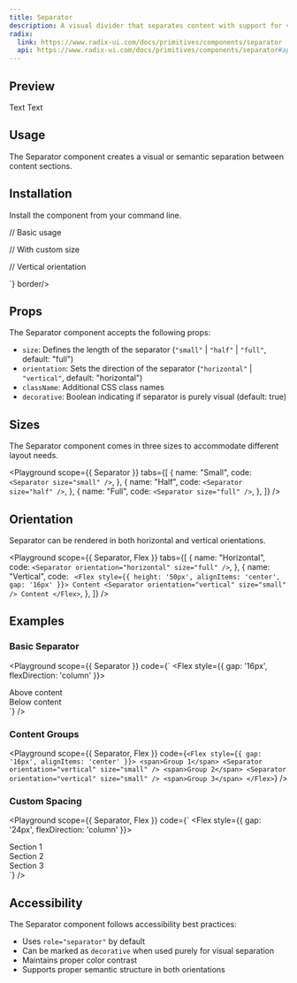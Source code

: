 ```yaml
---
title: Separator
description: A visual divider that separates content with support for vertical and horizontal orientations.
radix:
  link: https://www.radix-ui.com/docs/primitives/components/separator
  api: https://www.radix-ui.com/docs/primitives/components/separator#api-reference
---
```


## Preview

<Preview>
  <Flex style={{ gap: "24px", flexDirection: "column", width: "100%" }}>
    <Separator size="small" />
    <Separator size="half" />
    <Separator size="full" />
    <Flex style={{ height: "50px", alignItems: "center", gap: "16px" }}>
      Text
      <Separator orientation="vertical" size="small" />
      Text
    </Flex>
  </Flex>
</Preview>

## Usage

The Separator component creates a visual or semantic separation between content sections.

## Installation

Install the component from your command line.

<LiveProvider>
  <LiveEditor code={`npm install @raystack/apsara`} border language="shell" />
</LiveProvider>

<LiveProvider>
  <LiveEditor code={`import { Separator } from '@raystack/apsara/v1'

// Basic usage

<Separator />

// With custom size

<Separator size="half" />

// Vertical orientation

<Separator orientation="vertical" size="small" />`} border/>
</LiveProvider>

## Props

The Separator component accepts the following props:

- `size`: Defines the length of the separator (`"small"` | `"half"` | `"full"`, default: "full")
- `orientation`: Sets the direction of the separator (`"horizontal"` | `"vertical"`, default: "horizontal")
- `className`: Additional CSS class names
- `decorative`: Boolean indicating if separator is purely visual (default: true)

## Sizes

The Separator component comes in three sizes to accommodate different layout needs.

<Playground
  scope={{ Separator }}
  tabs={[
    {
      name: "Small",
      code: `<Separator size="small" />`,
    },
    {
      name: "Half",
      code: `<Separator size="half" />`,
    },
    {
      name: "Full",
      code: `<Separator size="full" />`,
    },
  ]}
/>

## Orientation

Separator can be rendered in both horizontal and vertical orientations.

<Playground
  scope={{ Separator, Flex }}
  tabs={[
    {
      name: "Horizontal",
      code: `<Separator orientation="horizontal" size="full" />`,
    },
    {
      name: "Vertical",
      code: `
<Flex style={{ height: '50px', alignItems: 'center', gap: '16px' }}>
  Content
  <Separator orientation="vertical" size="small" />
  Content
</Flex>`,
    },
  ]}
/>

## Examples

### Basic Separator

<Playground
  scope={{ Separator }}
  code={`
<Flex style={{ gap: '16px', flexDirection: 'column' }}>
  <div>Above content</div>
  <Separator />
  <div>Below content</div>
</Flex>
  `}
/>

### Content Groups

<Playground
  scope={{ Separator, Flex }}
  code={`
<Flex style={{ gap: '16px', alignItems: 'center' }}>
  <span>Group 1</span>
  <Separator orientation="vertical" size="small" />
  <span>Group 2</span>
  <Separator orientation="vertical" size="small" />
  <span>Group 3</span>
</Flex>
  `}
/>

### Custom Spacing

<Playground
  scope={{ Separator, Flex }}
  code={`
<Flex style={{ gap: '24px', flexDirection: 'column' }}>
  <div>Section 1</div>
  <Separator size="half" />
  <div>Section 2</div>
  <Separator size="half" />
  <div>Section 3</div>
</Flex>
  `}
/>

## Accessibility

The Separator component follows accessibility best practices:

- Uses `role="separator"` by default
- Can be marked as `decorative` when used purely for visual separation
- Maintains proper color contrast
- Supports proper semantic structure in both orientations
